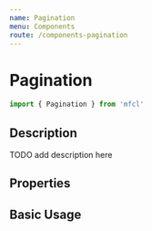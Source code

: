 ```yaml
---
name: Pagination
menu: Components
route: /components-pagination
---
```



# Pagination

```javascript
import { Pagination } from 'mfcl'
```

## Description

TODO add description here

## Properties

<Props of={Pagination} />

## Basic Usage

<Playground>
  <Component>
    <Pagination items={PaginationPanels(35)} />
  </Component>
</Playground>
